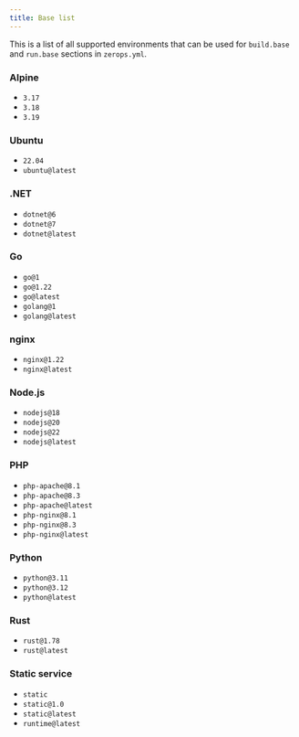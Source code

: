 ```yaml
---
title: Base list
---
```


This is a list of all supported environments that can be used for `build.base` and `run.base` sections in `zerops.yml`.

### Alpine
* `3.17`
* `3.18`
* `3.19`
### Ubuntu
* `22.04`
* `ubuntu@latest`
### .NET
* `dotnet@6`
* `dotnet@7`
* `dotnet@latest`
### Go
* `go@1`
* `go@1.22`
* `go@latest`
* `golang@1`
* `golang@latest`
### nginx
* `nginx@1.22`
* `nginx@latest`
### Node.js
* `nodejs@18`
* `nodejs@20`
* `nodejs@22`
* `nodejs@latest`
### PHP
* `php-apache@8.1`
* `php-apache@8.3`
* `php-apache@latest`
* `php-nginx@8.1`
* `php-nginx@8.3`
* `php-nginx@latest`
### Python
* `python@3.11`
* `python@3.12`
* `python@latest`
### Rust
* `rust@1.78`
* `rust@latest`
### Static service
* `static`
* `static@1.0`
* `static@latest`
* `runtime@latest`
